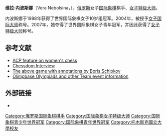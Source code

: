 {{Infobox chess player
|name = 维拉·内波斯娜
|image= Vera Nebolsina.jpg
|caption =
|birthname = Vera Nebolsina
|country = {{RUS}}
|birth_date = {{Birth date and age|1989|12|16|df=y}}
|birth_place =
|death_date =
|death_place = 
|title = [[女子特级大师|女子特级大师]]
|worldchampion =
|womensworldchampion =
|rating =
|peakrating = 2388（2011年1月）
}}
'''维拉·内波斯娜'''（Vera Nebolsina，{{bd|1989年|12月16日}}），[[俄罗斯|俄罗斯]]女子[[国际象棋|国际象棋]]棋手、[[女子特级大师|女子特级大师]]。

内波斯娜于1998年获得了世界国际象棋女子10岁组冠军。2004年，被授予[[女子国际大师|女子国际大师]]称号。2007年，她夺得了世界国际象棋女子青年冠军，并因此获得了[[女子特级大师|女子特级大师]]称号。

== 参考文献 ==
*[https://web.archive.org/web/20121025165517/http://www.chess-players.org/eng/news/viewarticle.html?id=394 ACP feature on women's chess]
*[http://interviews.chessdom.com/vera-nebolsina Chessdom Interview]
*[http://www.chessib.com/nebgro7.html The above game with annotations by Boris Schipkov]
*[http://www.olimpbase.org Olimpbase Olympiads and other Team event information] {{Wayback|url=http://www.olimpbase.org/ |date=20190304075710 }}

== 外部链接 ==
*{{fide|id=4163591}}

{{chess-bio-stub}}
[[Category:俄罗斯国际象棋棋手|Category:俄罗斯国际象棋棋手]]
[[Category:国际象棋女子特级大师|Category:国际象棋女子特级大师]]
[[Category:国际象棋青少年世界冠军|Category:国际象棋青少年世界冠军]]
[[Category:国际象棋青年世界冠军|Category:国际象棋青年世界冠军]]
[[Category:托木斯克國立大學校友|Category:托木斯克國立大學校友]]